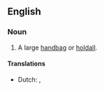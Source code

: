 ==English==
{{wikipedia}}

===Noun===
{{en-noun|sg=[[tote]] [[bag]]}}

# A large [[handbag]] or [[holdall]].

====Translations====
{{trans-top|large handbag}}
* Dutch: {{t|nl|boodschappentas|f}}, {{t|nl|draagtas|f}}
{{trans-mid}}
{{trans-bottom}}